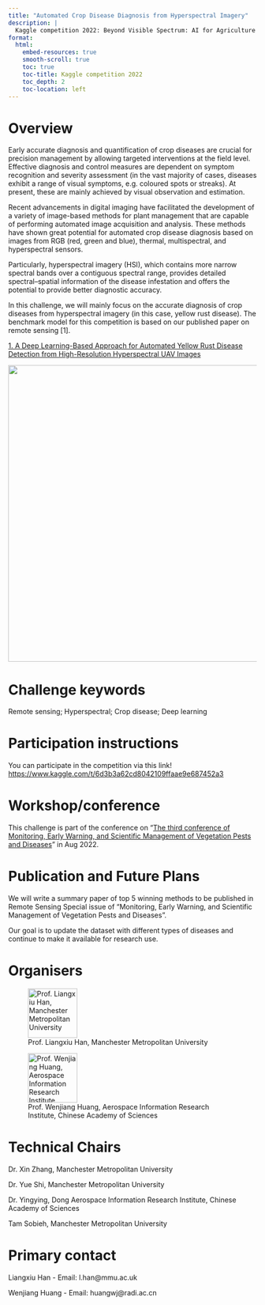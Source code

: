 ```yaml
---
title: "Automated Crop Disease Diagnosis from Hyperspectral Imagery"
description: |
  Kaggle competition 2022: Beyond Visible Spectrum: AI for Agriculture
format:
  html:
    embed-resources: true
    smooth-scroll: true
    toc: true
    toc-title: Kaggle competition 2022
    toc_depth: 2
    toc-location: left
---
```


# Overview

Early accurate diagnosis and quantification of crop diseases are crucial for precision management by allowing targeted interventions at the field level. Effective diagnosis and control measures are dependent on symptom recognition and severity assessment (in the vast majority of cases, diseases exhibit a range of visual symptoms, e.g. coloured spots or streaks). At present, these are mainly achieved by visual observation and estimation.

Recent advancements in digital imaging have facilitated the development of a variety of image-based methods for plant management that are capable of performing automated image acquisition and analysis. These methods have shown great potential for automated crop disease diagnosis based on images from RGB (red, green and blue), thermal, multispectral, and hyperspectral sensors.

Particularly, hyperspectral imagery (HSI), which contains more narrow spectral bands over a contiguous spectral range, provides detailed spectral--spatial information of the disease infestation and offers the potential to provide better diagnostic accuracy.

In this challenge, we will mainly focus on the accurate diagnosis of crop diseases from hyperspectral imagery (in this case, yellow rust disease). The benchmark model for this competition is based on our published paper on remote sensing \[1\].

[1. A Deep Learning-Based Approach for Automated Yellow Rust Disease Detection from High-Resolution Hyperspectral UAV Images](https://www.mdpi.com/2072-4292/11/13/1554)

![](imgs/hyperspectrel.png){fig-align="center" width="600"}

# Challenge keywords

Remote sensing; Hyperspectral; Crop disease; Deep learning

# Participation instructions

You can participate in the competition via this link! [https://www.kaggle.com/t/6d3b3a62cd8042109ffaae9e687452a3](https://www.kaggle.com/t/6d3b3a62cd8042109ffaae9e687452a3)


# Workshop/conference

This challenge is part of the conference on "[The third conference of Monitoring, Early Warning, and Scientific Management of Vegetation Pests and Diseases](https://mp.weixin.qq.com/s/CKJH5_lXq0qdJSw6hEITZQ)" in Aug 2022.

# Publication and Future Plans 

We will write a summary paper of top 5 winning methods to be published in Remote Sensing Special issue of "Monitoring, Early Warning, and Scientific Management of Vegetation Pests and Diseases".

Our goal is to update the dataset with different types of diseases and continue to make it available for research use.

# Organisers

![Prof. Liangxiu Han, Manchester Metropolitan University](imgs/mmu.png){fig-align="left" width="100"}

![Prof. Wenjiang Huang, Aerospace Information Research Institute, Chinese Academy of Sciences](imgs/air.png){fig-align="left" width="100"}


# Technical Chairs
Dr. Xin Zhang, Manchester Metropolitan University

Dr.  Yue Shi, Manchester Metropolitan University

Dr. Yingying, Dong Aerospace Information Research Institute, Chinese Academy of Sciences

Tam Sobieh, Manchester Metropolitan University

# Primary contact
Liangxiu Han - Email: l.han@mmu.ac.uk

Wenjiang Huang - Email: huangwj@radi.ac.cn